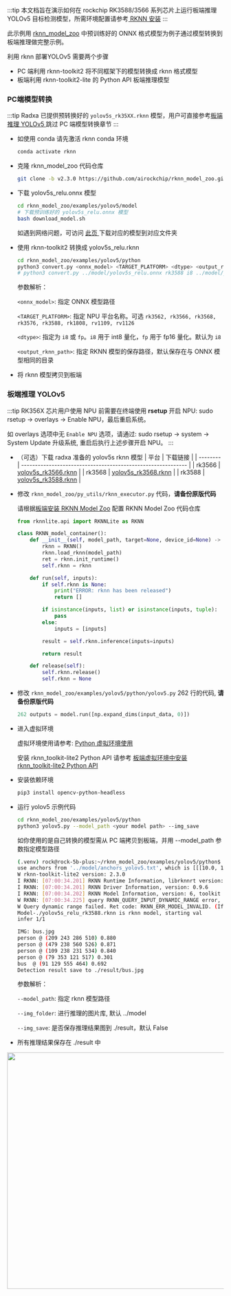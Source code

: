 :::tip
本文档旨在演示如何在 rockchip RK3588/3566 系列芯片上运行板端推理 YOLOv5 目标检测模型，所需环境配置请参考[ RKNN 安装](./rknn_install)
:::

此示例用 [rknn_model_zoo](https://github.com/airockchip/rknn_model_zoo) 中预训练好的 ONNX 格式模型为例子通过模型转换到板端推理做完整示例。

利用 rknn 部署YOLOv5 需要两个步骤

- PC 端利用 rknn-toolkit2 将不同框架下的模型转换成 rknn 格式模型
- 板端利用 rknn-toolkit2-lite 的 Python API 板端推理模型

### PC端模型转换

:::tip
Radxa 已提供预转换好的 `yolov5s_rk35XX.rknn` 模型，用户可直接参考[板端推理 YOLOv5 ](#板端推理-yolov5)跳过 PC 端模型转换章节
:::

- 如使用 conda 请先激活 rknn conda 环境

  ```bash
  conda activate rknn
  ```

- 克隆 rknn_model_zoo 代码仓库
  ```bash
  git clone -b v2.3.0 https://github.com/airockchip/rknn_model_zoo.git
  ```
- 下载 yolov5s_relu.onnx 模型

  ```bash
  cd rknn_model_zoo/examples/yolov5/model
  # 下载预训练好的 yolov5s_relu.onnx 模型
  bash download_model.sh
  ```

  如遇到网络问题，可访问 [此页 ](https://github.com/airockchip/rknn_model_zoo?tab=readme-ov-file#model-support) 下载对应的模型到对应文件夹

- 使用 rknn-toolkit2 转换成 yolov5s_relu.rknn

  ```bash
  cd rknn_model_zoo/examples/yolov5/python
  python3 convert.py <onnx_model> <TARGET_PLATFORM> <dtype> <output_rknn_path>
  # python3 convert.py ../model/yolov5s_relu.onnx rk3588 i8 ../model/yolov5s_relu_rk3588.rknn
  ```

  参数解析：

  `<onnx_model>`: 指定 ONNX 模型路径

  `<TARGET_PLATFORM>`: 指定 NPU 平台名称。可选 `rk3562, rk3566, rk3568, rk3576, rk3588, rk1808, rv1109, rv1126`

  `<dtype>`: 指定为 `i8` 或 `fp`。`i8` 用于 int8 量化，`fp` 用于 fp16 量化。默认为 `i8`

  `<output_rknn_path>`: 指定 RKNN 模型的保存路径，默认保存在与 ONNX 模型相同的目录

- 将 rknn 模型拷贝到板端

### 板端推理 YOLOv5

:::tip
RK356X 芯片用户使用 NPU 前需要在终端使用 **rsetup** 开启 NPU: sudo rsetup -> overlays -> Enable NPU，最后重启系统。

如 overlays 选项中无 `Enable NPU` 选项，请通过: sudo rsetup -> system -> System Update 升级系统, 重启后执行上述步骤开启 NPU。
:::

- （可选）下载 radxa 准备的 yolov5s rknn 模型
  | 平台 | 下载链接 |
  | -------- | ------------------------------------------------------------ |
  | rk3566 | [yolov5s_rk3566.rknn](https://github.com/zifeng-radxa/rknn_model_zoo/releases/download/yolov5s_rknn/yolov5s_rk3566.rknn) |
  | rk3568 | [yolov5s_rk3568.rknn](https://github.com/zifeng-radxa/rknn_model_zoo/releases/download/yolov5s_rknn/yolov5s_rk3568.rknn) |
  | rk3588 | [yolov5s_rk3588.rknn](https://github.com/zifeng-radxa/rknn_model_zoo/releases/download/yolov5s_rknn/yolov5s_rk3588.rknn) |

- 修改 `rknn_model_zoo/py_utils/rknn_executor.py` 代码，**请备份原版代码**

  请根据[板端安装 RKNN Model Zoo](./rknn_install#可选-板端安装-rknn-model-zoo) 配置 RKNN Model Zoo 代码仓库

  ```python
  from rknnlite.api import RKNNLite as RKNN

  class RKNN_model_container():
      def __init__(self, model_path, target=None, device_id=None) -> None:
          rknn = RKNN()
          rknn.load_rknn(model_path)
          ret = rknn.init_runtime()
          self.rknn = rknn

      def run(self, inputs):
          if self.rknn is None:
              print("ERROR: rknn has been released")
              return []

          if isinstance(inputs, list) or isinstance(inputs, tuple):
              pass
          else:
              inputs = [inputs]

          result = self.rknn.inference(inputs=inputs)

          return result

      def release(self):
          self.rknn.release()
          self.rknn = None

  ```

- 修改 `rknn_model_zoo/examples/yolov5/python/yolov5.py` 262 行的代码, **请备份原版代码**
  ```python
  262 outputs = model.run([np.expand_dims(input_data, 0)])
  ```
- 进入虚拟环境

  虚拟环境使用请参考: [Python 虚拟环境使用](./venv_usage)

  安装 rknn_toolkit-lite2 Python API 请参考 [板端虚拟环境中安装 rknn_toolkit-lite2 Python API](./rknn_install#可选-板端虚拟环境中安装-rknn_toolkit-lite2-python-api)

- 安装依赖环境
  ```bash
  pip3 install opencv-python-headless
  ```
- 运行 yolov5 示例代码

  ```bash
  cd rknn_model_zoo/examples/yolov5/python
  python3 yolov5.py --model_path <your model path> --img_save
  ```

  如你使用的是自己转换的模型需从 PC 端拷贝到板端，并用 --model_path 参数指定模型路径

  ```bash
  (.venv) rock@rock-5b-plus:~/rknn_model_zoo/examples/yolov5/python$ python3 yolov5.py --model_path ./yolov5s_relu_rk3588.rknn --img_save
  use anchors from '../model/anchors_yolov5.txt', which is [[[10.0, 13.0], [16.0, 30.0], [33.0, 23.0]], [[30.0, 61.0], [62.0, 45.0], [59.0, 119.0]], [[116.0, 90.0], [156.0, 198.0], [373.0, 326.0]]]
  W rknn-toolkit-lite2 version: 2.3.0
  I RKNN: [07:00:34.201] RKNN Runtime Information, librknnrt version: 2.3.0 (c949ad889d@2024-11-07T11:35:33)
  I RKNN: [07:00:34.201] RKNN Driver Information, version: 0.9.6
  I RKNN: [07:00:34.202] RKNN Model Information, version: 6, toolkit version: 2.3.0(compiler version: 2.3.0 (c949ad889d@2024-11-07T11:39:30)), target: RKNPU v2, target platform: rk3588, framework name: ONNX, framework layout: NCHW, model inference type: static_shape
  W RKNN: [07:00:34.225] query RKNN_QUERY_INPUT_DYNAMIC_RANGE error, rknn model is static shape type, please export rknn with dynamic_shapes
  W Query dynamic range failed. Ret code: RKNN_ERR_MODEL_INVALID. (If it is a static shape RKNN model, please ignore the above warning message.)
  Model-./yolov5s_relu_rk3588.rknn is rknn model, starting val
  infer 1/1

  IMG: bus.jpg
  person @ (209 243 286 510) 0.880
  person @ (479 238 560 526) 0.871
  person @ (109 238 231 534) 0.840
  person @ (79 353 121 517) 0.301
  bus  @ (91 129 555 464) 0.692
  Detection result save to ./result/bus.jpg
  ```

  参数解析：

  `--model_path`: 指定 rknn 模型路径

  `--img_folder`: 进行推理的图片库, 默认 ../model

  `--img_save`: 是否保存推理结果图到 ./result，默认 False

- 所有推理结果保存在 ./result 中

<img width="550" src="/img/general-tutorial/rknn/result.webp" />
